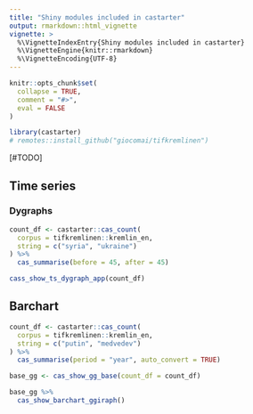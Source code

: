 ```yaml
---
title: "Shiny modules included in castarter"
output: rmarkdown::html_vignette
vignette: >
  %\VignetteIndexEntry{Shiny modules included in castarter}
  %\VignetteEngine{knitr::rmarkdown}
  %\VignetteEncoding{UTF-8}
---
```


```r
knitr::opts_chunk$set(
  collapse = TRUE,
  comment = "#>",
  eval = FALSE
)
```

```r
library(castarter)
# remotes::install_github("giocomai/tifkremlinen")
```

[#TODO]

## Time series


### Dygraphs

```r
count_df <- castarter::cas_count(
  corpus = tifkremlinen::kremlin_en,
  string = c("syria", "ukraine")
) %>%
  cas_summarise(before = 45, after = 45)

cass_show_ts_dygraph_app(count_df)
```

## Barchart

```r
count_df <- castarter::cas_count(
  corpus = tifkremlinen::kremlin_en,
  string = c("putin", "medvedev")
) %>%
  cas_summarise(period = "year", auto_convert = TRUE)

base_gg <- cas_show_gg_base(count_df = count_df)

base_gg %>%
  cas_show_barchart_ggiraph()
```

